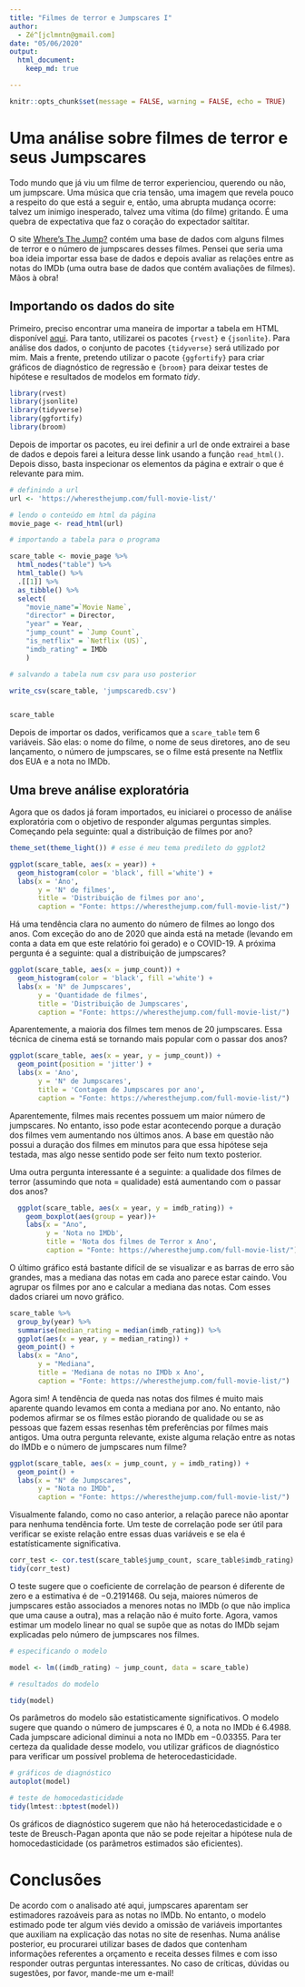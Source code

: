 ```yaml
---
title: "Filmes de terror e Jumpscares I"
author: 
  - Zé^[jclmntn@gmail.com]
date: "05/06/2020"
output: 
  html_document:
    keep_md: true

---
```


```r
knitr::opts_chunk$set(message = FALSE, warning = FALSE, echo = TRUE)
```

# Uma análise sobre filmes de terror e seus Jumpscares

  Todo mundo que já viu um filme de terror experienciou, querendo ou não, um jumpscare. Uma música que cria tensão, uma imagem que revela pouco a respeito do que está a seguir e, então, uma abrupta mudança ocorre: talvez um inimigo inesperado, talvez uma vítima (do filme) gritando. É uma quebra de expectativa que faz o coração do expectador saltitar.
  
  O site [Where's The Jump?](https://wheresthejump.com) contém uma base de dados com alguns filmes de terror e o número de jumpscares desses filmes. Pensei que seria uma boa ideia importar essa base de dados e depois avaliar as relações entre as notas do IMDb (uma outra base de dados que contém avaliações de filmes). Mãos à obra!

## Importando os dados do site

Primeiro, preciso encontrar uma maneira de importar a tabela em HTML disponível [aqui](https://wheresthejump.com/full-movie-list/"). Para tanto, utilizarei os pacotes `{rvest}` e `{jsonlite}`. Para análise dos dados, o conjunto de pacotes `{tidyverse}` será utilizado por mim. Mais a frente, pretendo utilizar o pacote `{ggfortify}` para criar gráficos de diagnóstico de regressão e `{broom}` para deixar testes de hipótese e resultados de modelos em formato *tidy*.

```r
library(rvest)
library(jsonlite)
library(tidyverse)
library(ggfortify)
library(broom)
```

Depois de importar os pacotes, eu irei definir a url de onde extrairei a base de dados e depois farei a leitura desse link usando a função `read_html()`. Depois disso, basta inspecionar os elementos da página e extrair o que é relevante para mim.


```r
# definindo a url
url <- 'https://wheresthejump.com/full-movie-list/'

# lendo o conteúdo em html da página
movie_page <- read_html(url)

# importando a tabela para o programa

scare_table <- movie_page %>% 
  html_nodes("table") %>% 
  html_table() %>% 
  .[[1]] %>% 
  as_tibble() %>% 
  select(
    "movie_name"=`Movie Name`, 
    "director" = Director,
    "year" = Year,
    "jump_count" = `Jump Count`,
    "is_netflix" = `Netflix (US)`,
    "imdb_rating" = IMDb
    )

# salvando a tabela num csv para uso posterior

write_csv(scare_table, 'jumpscaredb.csv')


scare_table


```

  Depois de importar os dados, verificamos que a `scare_table` tem 6 variáveis. São elas: o nome do filme, o nome de seus diretores, ano de seu lançamento, o número de jumpscares, se o filme está presente na Netflix dos EUA e a nota no IMDb.

## Uma breve análise exploratória

Agora que os dados já foram importados, eu iniciarei o processo de análise exploratória com o objetivo de responder algumas perguntas simples. Começando pela seguinte: qual a distribuição de filmes por ano?

```r

theme_set(theme_light()) # esse é meu tema predileto do ggplot2

ggplot(scare_table, aes(x = year)) +
  geom_histogram(color = 'black', fill ='white') + 
  labs(x = 'Ano',
       y = 'N° de filmes',
       title = 'Distribuição de filmes por ano', 
       caption = "Fonte: https://wheresthejump.com/full-movie-list/")

```

  Há uma tendência clara no aumento do número de filmes ao longo dos anos. Com exceção do ano de 2020 que ainda está na metade (levando em conta a data em que este relatório foi gerado) e o COVID-19. 
  A próxima pergunta é a seguinte: qual a distribuição de jumpscares?
  
```r
ggplot(scare_table, aes(x = jump_count)) +
  geom_histogram(color = 'black', fill ='white') +
  labs(x = 'N° de Jumpscares',
       y = 'Quantidade de filmes',
       title = 'Distribuição de Jumpscares', 
       caption = "Fonte: https://wheresthejump.com/full-movie-list/")
```

  Aparentemente, a maioria dos filmes tem menos de 20 jumpscares. Essa técnica de cinema está se tornando mais popular com o passar dos anos?
  
```r
ggplot(scare_table, aes(x = year, y = jump_count)) +
  geom_point(position = 'jitter') +
  labs(x = 'Ano',
       y = 'N° de Jumpscares',
       title = 'Contagem de Jumpscares por ano', 
       caption = "Fonte: https://wheresthejump.com/full-movie-list/")
```
  
  Aparentemente, filmes mais recentes possuem um maior número de jumpscares. No entanto, isso pode estar acontecendo porque a duração dos filmes vem aumentando nos últimos anos. A base em questão não possui a duração dos filmes em minutos para que essa hipótese seja testada, mas algo nesse sentido pode ser feito num texto posterior.

  <!-- Como sou curioso, quero verificar a relação entre o total de filmes e de jumpscares num ano qualquer. Para isso, eu irei normalizar as duas novas variáveis através de uma função criada a partir da seguinte fórmula: $$\frac{x_i - \min(x)}{\max(x) - \min(x)}$$. 
  
```r
# 
# normalize <- function(x){
#   (x - min(x))/(max(x) - min(x))
# }
# 
# scare_table %>% 
#   group_by(year) %>% 
#   summarize(
#     total_jumps = sum(jump_count),
#     total_movies = n()
#   ) %>% 
#   mutate(
#     n_jump = normalize(total_jumps), 
#     n_movies = normalize(total_movies)
#   ) %>% 
#   ggplot(aes(x = year)) + 
#   geom_line(aes(y = n_jump), color = 'blue', size = 1.5) +
#   geom_line(aes(y = n_movies), color = 'red', size = 1.5)
```
-->
  
  Uma outra pergunta interessante é a seguinte: a qualidade dos filmes de terror (assumindo que nota = qualidade) está aumentando com o passar dos anos?

```r
  ggplot(scare_table, aes(x = year, y = imdb_rating)) +
    geom_boxplot(aes(group = year))+
    labs(x = "Ano",
         y = 'Nota no IMDb',
         title = 'Nota dos filmes de Terror x Ano',
         caption = "Fonte: https://wheresthejump.com/full-movie-list/")

```
  
  O último gráfico está bastante difícil de se visualizar e as barras de erro são grandes, mas a mediana das notas em cada ano parece estar caindo. Vou agrupar os filmes por ano e calcular a mediana das notas. Com esses dados criarei um novo gráfico.
  
  
```r
scare_table %>% 
  group_by(year) %>% 
  summarise(median_rating = median(imdb_rating)) %>% 
  ggplot(aes(x = year, y = median_rating)) + 
  geom_point() +
  labs(x = "Ano",
       y = "Mediana",
       title = 'Mediana de notas no IMDb x Ano',
       caption = "Fonte: https://wheresthejump.com/full-movie-list/")

```

  Agora sim! A tendência de queda nas notas dos filmes é muito mais aparente quando levamos em conta a mediana por ano. No entanto, não podemos afirmar se os filmes estão piorando de qualidade ou se as pessoas que fazem essas resenhas têm preferências por filmes mais antigos. 
  Uma outra pergunta relevante, existe alguma relação entre as notas do IMDb e o número de jumpscares num filme?
  
```r
ggplot(scare_table, aes(x = jump_count, y = imdb_rating)) +
  geom_point() +
  labs(x = "N° de Jumpscares",
       y = "Nota no IMDb",
       caption = "Fonte: https://wheresthejump.com/full-movie-list/")
```
  
  Visualmente falando, como no caso anterior, a relação parece não apontar para nenhuma tendência forte. Um teste de correlação pode ser útil para verificar se existe relação entre essas duas variáveis e se ela é estatísticamente significativa.
  
```r
corr_test <- cor.test(scare_table$jump_count, scare_table$imdb_rating)
tidy(corr_test)
```

  O teste sugere que o coeficiente de correlação de pearson é diferente de zero e a estimativa é de $-0.2191468$. Ou seja, maiores números de jumpscares estão associados a menores notas no IMDb (o que não implica que uma cause a outra), mas a relação não é muito forte.
  Agora, vamos estimar um modelo linear no qual se supõe que as notas do IMDb sejam explicadas pelo número de jumpscares nos filmes. 
  
```r
# especificando o modelo

model <- lm((imdb_rating) ~ jump_count, data = scare_table)

# resultados do modelo

tidy(model)

```
  Os parâmetros do modelo são estatisticamente significativos. O modelo sugere que quando o número de jumpscares é $0$, a nota no IMDb é $6.4988$. Cada jumpscare adicional diminui a nota no IMDb em $-0.03355$. Para ter certeza da qualidade desse modelo, vou utilizar gráficos de diagnóstico para verificar um possível problema de heterocedasticidade.
  
```r
# gráficos de diagnóstico
autoplot(model)

# teste de homocedasticidade
tidy(lmtest::bptest(model))
```
  Os gráficos de diagnóstico sugerem que não há heterocedasticidade e o teste de Breusch-Pagan aponta que não se pode rejeitar a hipótese nula de homocedasticidade (os parâmetros estimados são eficientes). 
  
# Conclusões

  De acordo com o analisado até aqui, jumpscares aparentam ser estimadores razoáveis para as notas no IMDb. No entanto, o modelo estimado pode ter algum viés devido a omissão de variáveis importantes que auxiliam na explicação das notas no site de resenhas. Numa análise posterior, eu procurarei utilizar bases de dados que contenham informações referentes a orçamento e receita desses filmes e com isso responder outras perguntas interessantes. 
  No caso de críticas, dúvidas ou sugestões, por favor, mande-me um e-mail!

  
